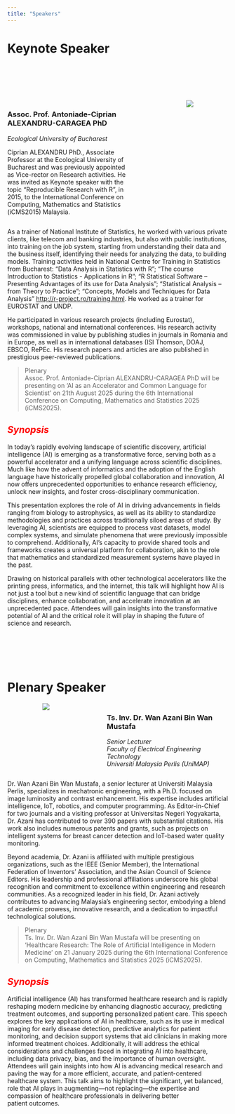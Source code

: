 ```yaml
---
title: "Speakers"
---
```


# Keynote Speaker

<link rel="stylesheet" href="styles.css" type="text/css">

<br></br>
<br></br>  

:::: {style="display: flex;"}

::: {.column width="55%"}
### **Assoc. Prof. Antoniade-Ciprian ALEXANDRU-CARAGEA PhD**  
*Ecological University of Bucharest*  

Ciprian ALEXANDRU PhD., Associate Professor at the Ecological University of Bucharest and was previously appointed as Vice-rector on Research activities. He was invited as Keynote speaker with the topic “Reproducible Research with R”, in 2015, to the International Conference on Computing, Mathematics and Statistics (iCMS2015) Malaysia.  

:::

::: {.column width="10%"}
\ 
<!-- an empty Div (with a whitespace), serving as
a column separator -->
:::

::: {.column width="35%"}

<center>![](images/cip2.jpg)</center>
:::

::::

As a trainer of National Institute of Statistics, he worked with various private clients, like telecom and banking industries, but also with public institutions, into training on the job system, starting from understanding their data and the business itself, identifying their needs for analyzing the data, to building models. Training activities held in National Centre for Training in Statistics from Bucharest: “Data Analysis in Statistics with R”; “The course Introduction to Statistics - Applications in R”; “R Statistical Software – Presenting Advantages of its use for Data Analysis”; “Statistical Analysis – from Theory to Practice”; “Concepts, Models and Techniques for Data Analysis” [http://r-project.ro/training.html](http://r-project.ro/training.html). He worked as a trainer for EUROSTAT and UNDP.\

He participated in various research projects (including Eurostat), workshops, national and international conferences. His research activity was commissioned in value by publishing studies in journals in Romania and in Europe, as well as in international databases (ISI Thomson, DOAJ, EBSCO, RePEc. His research papers and articles are also published in prestigious peer-reviewed publications.\ 


> Plenary  
> Assoc. Prof. Antoniade-Ciprian ALEXANDRU-CARAGEA PhD will be presenting on 'AI as an Accelerator and Common Language for Scientist' on 21th August 2025 during the 6th International Conference on Computing, Mathematics and Statistics 2025 (iCMS2025).  
>  
<!-- > [[Find out more]](plenaries.html) -->

::: {.callout}
## <span style="color:red;">**_Synopsis_**</span>
In today’s rapidly evolving landscape of scientific discovery, artificial intelligence (AI) is emerging as a transformative force, serving both as a powerful accelerator and a unifying language across scientific disciplines. Much like how the advent of informatics and the adoption of the English language have historically propelled global collaboration and innovation, AI now offers unprecedented opportunities to enhance research efficiency, unlock new insights, and foster cross-disciplinary communication.\

This presentation explores the role of AI in driving advancements in fields ranging from biology to astrophysics, as well as its ability to standardize methodologies and practices across traditionally siloed areas of study. By leveraging AI, scientists are equipped to process vast datasets, model complex systems, and simulate phenomena that were previously impossible to comprehend. Additionally, AI’s capacity to provide shared tools and frameworks creates a universal platform for collaboration, akin to the role that mathematics and standardized measurement systems have played in the past.\

Drawing on historical parallels with other technological accelerators like the printing press, informatics, and the internet, this talk will highlight how AI is not just a tool but a new kind of scientific language that can bridge disciplines, enhance collaboration, and accelerate innovation at an unprecedented pace. Attendees will gain insights into the transformative potential of AI and the critical role it will play in shaping the future of science and research.\
:::

<br></br>
<br></br>  


# Plenary Speaker

:::: {style="display: flex;"}

::: {.column width="35%"}

<center>![](images/azani2.png)</center>
:::

::: {.column width="10%"}
\ 
<!-- an empty Div (with a whitespace), serving as
a column separator -->
:::

::: {.column width="55%"}
### **Ts. Inv. Dr. Wan Azani Bin Wan Mustafa**  
*Senior Lecturer*\
*Faculty of Electrical Engineering Technology*\
*Universiti Malaysia Perlis (UniMAP)*  
:::

::::
Dr. Wan Azani Bin Wan Mustafa, a senior lecturer at Universiti Malaysia Perlis, specializes in mechatronic engineering, with a Ph.D. focused on image luminosity and contrast enhancement. His expertise includes artificial intelligence, IoT, robotics, and computer programming. As Editor-in-Chief for two journals and a visiting professor at Universitas Negeri Yogyakarta, Dr. Azani has contributed to over 390 papers with substantial citations. His work also includes numerous patents and grants, such as projects on intelligent systems for breast cancer detection and IoT-based water quality monitoring.\

Beyond academia, Dr. Azani is affiliated with multiple prestigious organizations, such as the IEEE (Senior Member), the International Federation of Inventors’ Association, and the Asian Council of Science Editors. His leadership and professional affiliations underscore his global recognition and commitment to excellence within engineering and research communities. As a recognized leader in his field, Dr. Azani actively contributes to advancing Malaysia’s engineering sector, embodying a blend of academic prowess, innovative research, and a dedication to impactful technological solutions.

<!-- Dr. Ts. Inv. Wan Azani Bin Wan Mustafa is a distinguished figure in mechatronic engineering, currently serving as a Senior Lecturer in the Faculty of Electrical Engineering Technology at Universiti Malaysia Perlis (UniMAP). With a strong academic foundation, he earned his Ph.D. in Mechatronic Engineering from UniMAP in 2017, where his research contributed to the field of image processing through innovative techniques for enhancing image luminosity and contrast. His diverse expertise encompasses artificial intelligence, IoT, robotics, computer programming, and computer systems, making him a pivotal contributor to modern engineering. -->

<!-- Dr. Azani’s academic influence extends internationally, evidenced by his editorial roles as Editor-in-Chief for the Journal of Advanced Research in Engineering Knowledge (AREK) and the Journal of Futuristic Biosciences and Biomedical Engineering (FBBE). His editorial work is respected within academic and professional circles, ensuring the publication of high-quality research in advanced engineering and biomedical sciences. Additionally, he is currently a Visiting Professor at Universitas Negeri Yogyakarta, Indonesia, where he contributes to academic collaboration and knowledge exchange, further elevating his influence in Southeast Asia. -->

<!-- Dr. Azani is a prolific researcher with over 390 papers published in reputable journals and conferences, many of which address critical advancements in artificial intelligence and biomedical applications. His work has received a significant response within the academic community, with an H-index of 25 and more than 2,400 citations. A key focus of his research involves medical diagnostics, where he has developed automated decision-support systems for detecting and classifying breast and cervical cancer using artificial intelligence. One of his recent notable publications includes a novel deep-learning architecture designed for IoT-based data analytics, aimed at predicting urban farming traits—a project exemplifying his interdisciplinary approach to technology for societal benefit. -->

<!-- Dr. Azani has made remarkable strides in the fields of image and signal processing, evidenced by his numerous patents and copyrights, which include innovative systems for cancer detection, retinal image analysis, gait analysis, and soil sensors for agriculture. Some of his most recognized patents include an intelligent monitoring system for cervical cancer classification based on nucleus analysis, and a microRNA biosensor for early ovarian cancer detection. These patents not only highlight his technical ingenuity but also his commitment to addressing global health challenges through technology. -->

<!-- As a principal investigator and co-researcher, Dr. Azani has secured a range of research grants totaling over RM 500,000, including substantial funding from the Fundamental Research Grant Scheme (FRGS). His recent projects include developing intelligent decision-support systems for breast cancer detection and advancing IoT-based water quality monitoring systems for sustainable smart farming. Dr. Azani’s projects also contribute to Malaysia’s social welfare by enhancing educational access and digital entrepreneurship among asnaf (eligible zakat recipients), demonstrating his dedication to using technology for social impact. -->

<!-- Beyond academia, Dr. Azani is affiliated with multiple prestigious organizations, such as the IEEE (Senior Member), the International Federation of Inventors’ Association, and the Asian Council of Science Editors. His leadership and professional affiliations underscore his global recognition and commitment to excellence within engineering and research communities. As a recognized leader in his field, Dr. Azani actively contributes to advancing Malaysia’s engineering sector, embodying a blend of academic prowess, innovative research, and a dedication to impactful technological solutions.   -->

> Plenary  
> Ts. Inv. Dr. Wan Azani Bin Wan Mustafa will be presenting on 'Healthcare Research: The Role of Artificial Intelligence in Modern Medicine' on 21 January 2025 during the 6th International Conference on Computing, Mathematics and Statistics 2025 (iCMS2025).
<!-- >   -->
<!-- > [[Find out more]](plenaries.html) -->

::: {.callout}
## <span style="color:red;">**_Synopsis_**</span>
Artificial intelligence (AI) has transformed healthcare research and is rapidly reshaping modern medicine by enhancing diagnostic accuracy, predicting treatment outcomes, and supporting personalized patient care. This speech explores the key applications of AI in healthcare, such as its use in medical imaging for early disease detection, predictive analytics for patient monitoring, and decision support systems that aid clinicians in making more informed treatment choices. Additionally, it will address the ethical considerations and challenges faced in integrating AI into healthcare, including data privacy, bias, and the importance of human oversight. Attendees will gain insights into how AI is advancing medical research and paving the way for a more efficient, accurate, and patient-centered healthcare system. This talk aims to highlight the significant, yet balanced, role that AI plays in augmenting—not replacing—the expertise and compassion of healthcare professionals in delivering better patient outcomes.\
:::


